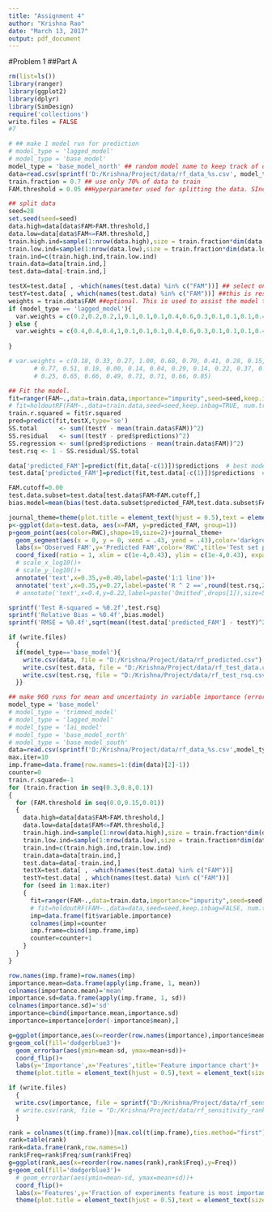 ```yaml
---
title: "Assignment 4"
author: "Krishna Rao"
date: "March 13, 2017"
output: pdf_document
---
```


#Problem 1
##Part A
```r
rm(list=ls())
library(ranger)
library(ggplot2)
library(dplyr)
library(SimDesign)
require('collections')
write.files = FALSE
#7
```



```r
# ## make 1 model run for prediction
# model_type = 'lagged_model'
# model_type = 'base_model'
model_type = 'base_model_north' ## random model name to keep track of different models
data=read.csv(sprintf('D:/Krishna/Project/data/rf_data_%s.csv', model_type),row.names=1) ## csv file of rows and columns where columns represent response and features (variable to be predicted and variables used to predict something) and rows represent examples (data points)
train.fraction = 0.7 ## use only 70% of data to train
FAM.threshold = 0.05 ##Hyperparameter used for splitting the data. SInce FAM (the response variable) is highly skewed, this way of spllitting the data ensures that enough number of high FAM data points are present in train and test data. 

## split data
seed=28
set.seed(seed=seed)
data.high=data[data$FAM>FAM.threshold,]
data.low=data[data$FAM<=FAM.threshold,]
train.high.ind=sample(1:nrow(data.high),size = train.fraction*dim(data.high)[1])
train.low.ind=sample(1:nrow(data.low),size = train.fraction*dim(data.low)[1])
train.ind=c(train.high.ind,train.low.ind)
train.data=data[train.ind,]
test.data=data[-train.ind,]

testX=test.data[ , -which(names(test.data) %in% c("FAM"))] ## select only features. thes are predictors
testY=test.data[ , which(names(test.data) %in% c("FAM"))] ##this is response
weights = train.data$FAM ##optional. This is used to assist the model training. Weights are inversely proportional to the mean absolute cross correlation of respective variable with all other variable. If a variable to correlated with all other variables, its weight will be low. 
if (model_type == 'lagged_model'){
  var.weights = c(0.2,0.2,0.2,1,0.1,0.1,0.1,0.4,0.6,0.3,0.1,0.1,0.1,0.4,0.1,0.1,0.1,0.1,0.1,0.1,0.1,0.3,0.9,0.1,0.1,0.1,0.05,0.05,0.0,0.05, 0.1, 0.9, 1,1)
} else {
  var.weights = c(0.4,0.4,0.4,1,0.1,0.1,0.1,0.4,0.6,0.3,0.1,0.1,0.1,0.4,0.1,0.1,0.1,0.1,0.1,0.1,0.1,0.3,0.1,0.1,0.1,0.1,0.05,0.05,0.05,0.05, 0.1, 0.08)
  
}

# var.weights = c(0.18, 0.33, 0.27, 1.00, 0.68, 0.70, 0.41, 0.28, 0.15, 0.66, 0.48,
       # 0.77, 0.51, 0.18, 0.00, 0.14, 0.04, 0.29, 0.14, 0.22, 0.37, 0.34,
       # 0.25, 0.65, 0.66, 0.49, 0.71, 0.71, 0.66, 0.85)

## Fit the model. 
fit=ranger(FAM~.,data=train.data,importance="impurity",seed=seed,keep.inbag=TRUE, num.trees = 400, min.node.size =5, split.select.weights = var.weights)
# fit=holdoutRF(FAM~.,data=train.data,seed=seed,keep.inbag=TRUE, num.trees = 400, min.node.size =5, split.select.weights = var.weights)
train.r.squared = fit$r.squared
pred=predict(fit,testX,type='se')
SS.total      <- sum((testY - mean(train.data$FAM))^2)
SS.residual   <- sum((testY - pred$predictions)^2)
SS.regression <- sum((pred$predictions - mean(train.data$FAM))^2)
test.rsq <- 1 - SS.residual/SS.total

data['predicted_FAM']=predict(fit,data[-c(1)])$predictions  # best model's predictions
test.data['predicted_FAM']=predict(fit,test.data[-c(1)])$predictions  # best model's predictions

FAM.cutoff=0.00
test.data.subset=test.data[test.data$FAM>FAM.cutoff,]
bias.model=mean(bias(test.data.subset$predicted_FAM,test.data.subset$FAM,relative=FALSE))

journal_theme=theme(plot.title = element_text(hjust = 0.5),text = element_text(size=12), legend.position=c(0.12,0.75))
p<-ggplot(data=test.data, aes(x=FAM, y=predicted_FAM, group=1))
p+geom_point(aes(color=RWC),shape=19,size=2)+journal_theme+
  geom_segment(aes(x = 0, y = 0, xend = .43, yend = .43),color='darkgrey',size=0.8)+
  labs(x='Observed FAM',y='Predicted FAM',color='RWC',title='Test set performance')+
  coord_fixed(ratio = 1, xlim = c(1e-4,0.43), ylim = c(1e-4,0.43), expand = TRUE)+
  # scale_x_log10()+
  # scale_y_log10()+
  annotate('text',x=0.35,y=0.40,label=paste('1:1 line'))+
  annotate('text',x=0.35,y=0.27,label=paste('R ^ 2 ==',round(test.rsq,2)),parse = T,size=5,color='maroon')
  # annotate('text',x=0.4,y=0.22,label=paste('Omitted',drops[1]),size=5,color='maroon',hjust=1)

sprintf('Test R-squared = %0.2f',test.rsq)
sprintf('Relative Bias = %0.4f',bias.model)
sprintf('RMSE = %0.4f',sqrt(mean((test.data['predicted_FAM'] - testY)^2)))

if (write.files)
  {
  if(model_type=='base_model'){
    write.csv(data, file = "D:/Krishna/Project/data/rf_predicted.csv")
    write.csv(test.data, file = "D:/Krishna/Project/data/rf_test_data.csv")
    write.csv(test.rsq, file = "D:/Krishna/Project/data/rf_test_rsq.csv")
  }}

```




```r

## make 960 runs for mean and uncertainty in variable importance (error bars)
model_type = 'base_model'
# model_type = 'trimmed_model'
# model_type = 'lagged_model'
# model_type = 'lai_model'
# model_type = 'base_model_north'
# model_type = 'base_model_south'
data=read.csv(sprintf('D:/Krishna/Project/data/rf_data_%s.csv',model_type),row.names=1)
max.iter=10
imp.frame=data.frame(row.names=1:(dim(data)[2]-1))
counter=0
train.r.squared=-1
for (train.fraction in seq(0.3,0.8,0.1))
{
  for (FAM.threshold in seq(0.0,0.15,0.01))
  {
    data.high=data[data$FAM>FAM.threshold,]
    data.low=data[data$FAM<=FAM.threshold,]
    train.high.ind=sample(1:nrow(data.high),size = train.fraction*dim(data.high)[1])
    train.low.ind=sample(1:nrow(data.low),size = train.fraction*dim(data.low)[1])
    train.ind=c(train.high.ind,train.low.ind)
    train.data=data[train.ind,]
    test.data=data[-train.ind,]
    testX=test.data[ , -which(names(test.data) %in% c("FAM"))]
    testY=test.data[ , which(names(test.data) %in% c("FAM"))]
    for (seed in 1:max.iter)
    {
      fit=ranger(FAM~.,data=train.data,importance="impurity",seed=seed,keep.inbag=FALSE, num.trees = 100, respect.unordered.factors = 'order')
      # fit=holdoutRF(FAM~.,data=data,seed=seed,keep.inbag=FALSE, num.trees = 100, respect.unordered.factors = 'order')
      imp=data.frame(fit$variable.importance)
      colnames(imp)=counter
      imp.frame=cbind(imp.frame,imp)
      counter=counter+1
    }
  }
}

row.names(imp.frame)=row.names(imp)
importance.mean=data.frame(apply(imp.frame, 1, mean))
colnames(importance.mean)='mean'
importance.sd=data.frame(apply(imp.frame, 1, sd))
colnames(importance.sd)='sd'
importance=cbind(importance.mean,importance.sd)
importance=importance[order(-importance$mean),]

g=ggplot(importance,aes(x=reorder(row.names(importance),importance$mean),y=mean))
g+geom_col(fill='dodgerblue3')+
  geom_errorbar(aes(ymin=mean-sd, ymax=mean+sd))+
  coord_flip()+
  labs(y='Importance',x='Features',title='Feature importance chart')+
  theme(plot.title = element_text(hjust = 0.5),text = element_text(size=15))

if (write.files)
  {
  write.csv(importance, file = sprintf("D:/Krishna/Project/data/rf_sensitivity_importance_%s.csv",model_type))
  # write.csv(rank, file = "D:/Krishna/Project/data/rf_sensitivity_rank.csv")
  }

```


```r
rank = colnames(t(imp.frame))[max.col(t(imp.frame),ties.method="first")]
rank=table(rank)
rank=data.frame(rank,row.names=1)
rank$Freq=rank$Freq/sum(rank$Freq)
g=ggplot(rank,aes(x=reorder(row.names(rank),rank$Freq),y=Freq))
g+geom_col(fill='dodgerblue3')+
  # geom_errorbar(aes(ymin=mean-sd, ymax=mean+sd))+
  coord_flip()+
  labs(x='Features',y='Fraction of experiments feature is most important',title='Top most ranked features')+
  theme(plot.title = element_text(hjust = 0.5),text = element_text(size=15))
```


